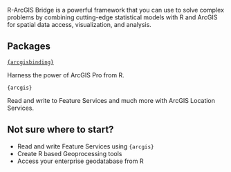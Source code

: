 
R-ArcGIS Bridge is a powerful framework that you can use to solve complex problems by combining cutting-edge statistical models with R and ArcGIS for spatial data access, visualization, and analysis.


## Packages

::: {layout="[1,1]"}


::: {.card}
[`{arcgisbinding}`](https://github.com/R-ArcGIS/r-bridge)

Harness the power of ArcGIS Pro from R.
:::

::: {.card}
`{arcgis}`

Read and write to Feature Services and much more with ArcGIS Location Services.
:::

:::


## Not sure where to start?

- Read and write Feature Services using `{arcgis}`
- Create R based Geoprocessing tools
- Access your enterprise geodatabase from R
